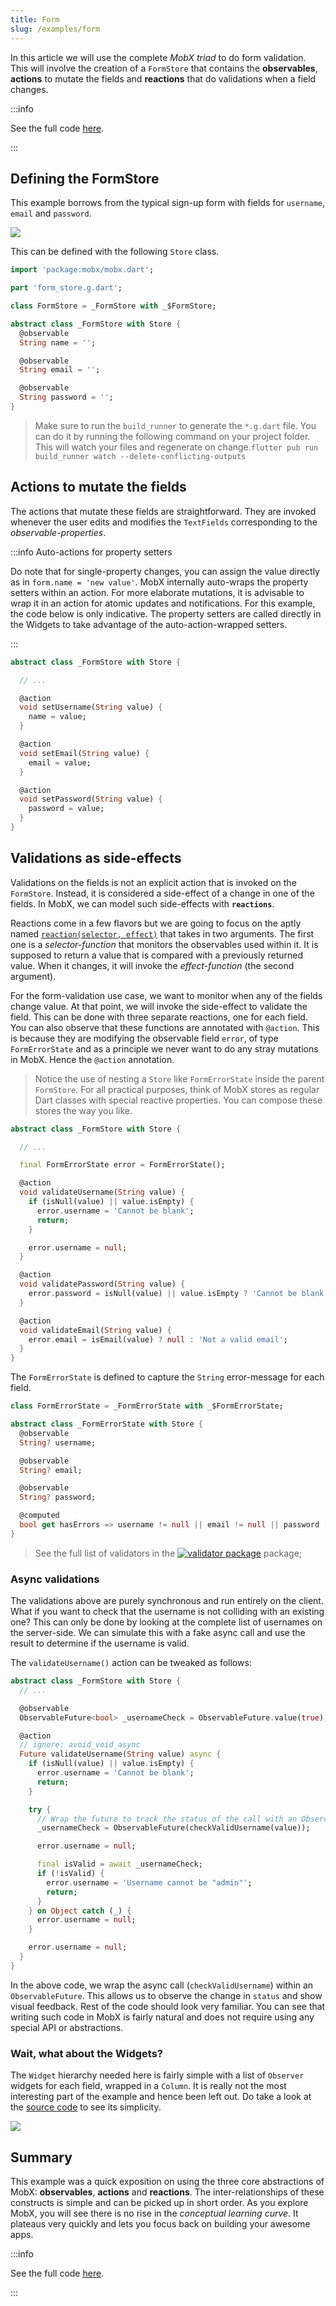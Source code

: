 ```yaml
---
title: Form
slug: /examples/form
---
```



In this article we will use the complete _MobX triad_ to do form validation.
This will involve the creation of a `FormStore` that contains the
**observables**, **actions** to mutate the fields and **reactions** that do
validations when a field changes.

:::info

See the full code
[here](https://github.com/mobxjs/mobx.dart/tree/master/mobx_examples/lib/form).

:::

## Defining the FormStore

This example borrows from the typical sign-up form with fields for `username`,
`email` and `password`.

<img src={formImage} width={400} />

This can be defined with the following `Store` class.

```dart
import 'package:mobx/mobx.dart';

part 'form_store.g.dart';

class FormStore = _FormStore with _$FormStore;

abstract class _FormStore with Store {
  @observable
  String name = '';

  @observable
  String email = '';

  @observable
  String password = '';
}
```

> Make sure to run the `build_runner` to generate the `*.g.dart` file. You can
> do it by running the following command on your project folder. This will watch
> your files and regenerate on
> change.`flutter pub run build_runner watch --delete-conflicting-outputs`

## Actions to mutate the fields

The actions that mutate these fields are straightforward. They are invoked
whenever the user edits and modifies the `TextFields` corresponding to the
_observable-properties_.

:::info Auto-actions for property setters

Do note that for single-property changes, you can assign the value directly as in `form.name = 'new value'`.
MobX internally auto-wraps the property setters within an action.
For more elaborate mutations, it is advisable to wrap it in an action for atomic updates and notifications.
For this example, the code below is only indicative. The property setters are called directly in the Widgets to take advantage of the auto-action-wrapped setters.

:::

```dart
abstract class _FormStore with Store {

  // ...

  @action
  void setUsername(String value) {
    name = value;
  }

  @action
  void setEmail(String value) {
    email = value;
  }

  @action
  void setPassword(String value) {
    password = value;
  }
}
```

## Validations as side-effects

Validations on the fields is not an explicit action that is invoked on the
`FormStore`. Instead, it is considered a side-effect of a change in one of the
fields. In MobX, we can model such side-effects with **`reactions`**.

Reactions come in a few flavors but we are going to focus on the aptly named
[`reaction(selector, effect)`](/api/reaction#reaction) that takes in two
arguments. The first one is a _selector-function_ that monitors the observables
used within it. It is supposed to return a value that is compared with a
previously returned value. When it changes, it will invoke the _effect-function_
(the second argument).

For the form-validation use case, we want to monitor when any of the fields
change value. At that point, we will invoke the side-effect to validate the
field. This can be done with three separate reactions, one for each field. You
can also observe that these functions are annotated with `@action`. This is
because they are modifying the observable field `error`, of type
`FormErrorState` and as a principle we never want to do any stray mutations in
MobX. Hence the `@action` annotation.

> Notice the use of nesting a `Store` like `FormErrorState` inside the parent
> `FormStore`. For all practical purposes, think of MobX stores as regular Dart
> classes with special reactive properties. You can compose these stores the way
> you like.

```dart
abstract class _FormStore with Store {

  // ...

  final FormErrorState error = FormErrorState();

  @action
  void validateUsername(String value) {
    if (isNull(value) || value.isEmpty) {
      error.username = 'Cannot be blank';
      return;
    }

    error.username = null;
  }

  @action
  void validatePassword(String value) {
    error.password = isNull(value) || value.isEmpty ? 'Cannot be blank' : null;
  }

  @action
  void validateEmail(String value) {
    error.email = isEmail(value) ? null : 'Not a valid email';
  }
}

```

The `FormErrorState` is defined to capture the `String` error-message for each
field.

```dart
class FormErrorState = _FormErrorState with _$FormErrorState;

abstract class _FormErrorState with Store {
  @observable
  String? username;

  @observable
  String? email;

  @observable
  String? password;

  @computed
  bool get hasErrors => username != null || email != null || password != null;
}

```

> See the full list of validators in the
> [![validator package](https://img.shields.io/pub/v/validator.svg?label=validator&color=blue)](https://pub.dartlang.org/packages/validators)
> package;

### Async validations

The validations above are purely synchronous and run entirely on the client.
What if you want to check that the username is not colliding with an existing
one? This can only be done by looking at the complete list of usernames on the
server-side. We can simulate this with a fake async call and use the result to
determine if the username is valid.

The `validateUsername()` action can be tweaked as follows:

```dart
abstract class _FormStore with Store {
  // ...

  @observable
  ObservableFuture<bool> _usernameCheck = ObservableFuture.value(true);

  @action
  // ignore: avoid_void_async
  Future validateUsername(String value) async {
    if (isNull(value) || value.isEmpty) {
      error.username = 'Cannot be blank';
      return;
    }

    try {
      // Wrap the future to track the status of the call with an ObservableFuture
      _usernameCheck = ObservableFuture(checkValidUsername(value));

      error.username = null;

      final isValid = await _usernameCheck;
      if (!isValid) {
        error.username = 'Username cannot be "admin"';
        return;
      }
    } on Object catch (_) {
      error.username = null;
    }

    error.username = null;
  }
}

```

In the above code, we wrap the async call (`checkValidUsername`) within an
`ObservableFuture`. This allows us to observe the change in `status` and show
visual feedback. Rest of the code should look very familiar. You can see that
writing such code in MobX is fairly natural and does not require using any
special API or abstractions.

### Wait, what about the Widgets?

The `Widget` hierarchy needed here is fairly simple with a list of `Observer`
widgets for each field, wrapped in a `Column`. It is really not the most
interesting part of the example and hence been left out. Do take a look at the
[source code](https://github.com/mobxjs/mobx.dart/tree/master/mobx_examples/lib/form)
to see its simplicity.

<img src={formGif} />

## Summary

This example was a quick exposition on using the three core abstractions of
MobX: **observables**, **actions** and **reactions**. The inter-relationships of
these constructs is simple and can be picked up in short order. As you explore
MobX, you will see there is no rise in the _conceptual learning curve_. It
plateaus very quickly and lets you focus back on building your awesome apps.

:::info

See the full code
[here](https://github.com/mobxjs/mobx.dart/tree/master/mobx_examples/lib/form).

:::
